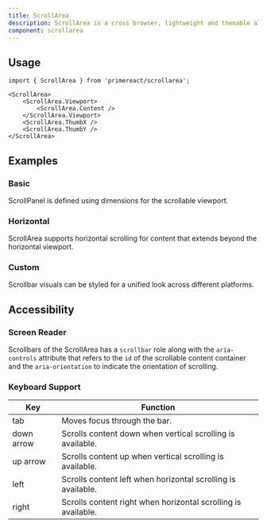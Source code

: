 ```yaml
---
title: ScrollArea
description: ScrollArea is a cross browser, lightweight and themable alternative to native browser scrollbar.
component: scrollarea
---
```


## Usage

```tsx
import { ScrollArea } from 'primereact/scrollarea';
```

```tsx
<ScrollArea>
    <ScrollArea.Viewport>
        <ScrollArea.Content />
    </ScrollArea.Viewport>
    <ScrollArea.ThumbX />
    <ScrollArea.ThumbY />
</ScrollArea>
```

## Examples

### Basic

ScrollPanel is defined using dimensions for the scrollable viewport.

<DocComponentViewer name="scrollarea:basic-demo" />

### Horizontal

ScrollArea supports horizontal scrolling for content that extends beyond the horizontal viewport.

<DocComponentViewer name="scrollarea:horizontal-demo" />

### Custom

Scrollbar visuals can be styled for a unified look across different platforms.

<DocComponentViewer name="scrollarea:custom-demo" />

## Accessibility

### Screen Reader

Scrollbars of the ScrollArea has a `scrollbar` role along with the `aria-controls` attribute that refers to the `id` of the scrollable content container and the `aria-orientation` to indicate the orientation of scrolling.

### Keyboard Support

| Key        | Function                                                      |
| ---------- | ------------------------------------------------------------- |
| tab        | Moves focus through the bar.                                  |
| down arrow | Scrolls content down when vertical scrolling is available.    |
| up arrow   | Scrolls content up when vertical scrolling is available.      |
| left       | Scrolls content left when horizontal scrolling is available.  |
| right      | Scrolls content right when horizontal scrolling is available. |
